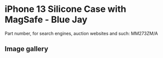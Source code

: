 
# iPhone 13 Silicone Case with MagSafe - Blue Jay

Part number, for search engines, auction websites and such: MM273ZM/A

## Image gallery

<div style={{ width: "768px" }}>
  <GalleryComponent
    images={[
      {
        original: "/everysource/MM273.png",
        thumbnail: "/everypreview/MM273.png",
      },
      {
        original: "/everysource/MM273_AV1.png",
        thumbnail: "/everypreview/MM273_AV1.png",
      },
      {
        original: "/everysource/MM273_AV2.png",
        thumbnail: "/everypreview/MM273_AV2.png",
      },
      {
        original: "/everysource/MM273_AV3.png",
        thumbnail: "/everypreview/MM273_AV3.png",
      },
      {
        original: "/everysource/MM273_AV4.png",
        thumbnail: "/everypreview/MM273_AV4.png",
      },
      {
        original: "/everysource/MM273_AV5.png",
        thumbnail: "/everypreview/MM273_AV5.png",
      },
      {
        original: "/everysource/MM273_AV6.png",
        thumbnail: "/everypreview/MM273_AV6.png",
      }
    ]}
  />
</div>